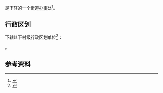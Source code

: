 {{中国乡级行政区|43/02/23/004/000}}

'''{{PAGENAMEBASE}}'''是{{PRC admin/fullname|43/02/23/004/000|3}}下辖的一个[[街道办事处|街道办事处]]<ref>{{PRC admin/ref sgc|{{PRC admin/parent|43/02/23/004/000}}}}</ref>。

== 行政区划 ==
{{PAGENAMEBASE}}下辖以下村级行政区划单位<ref>{{PRC admin/ref sgc|43/02/23/004/000}}</ref>：

{{PRC admin/children|43/02/23/004/000}}。

== 参考资料 ==
{{reflist}}

{{湖南行政区划小作品}}
{{PRC admin/navcat|43/02/23/004/000}}